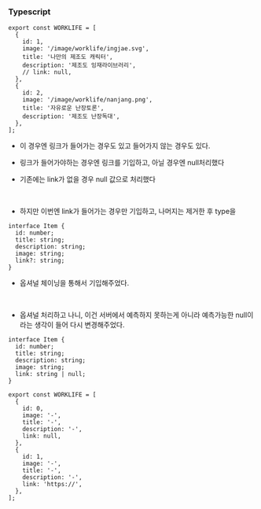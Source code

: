 ### Typescript

```TSX
export const WORKLIFE = [
  {
    id: 1,
    image: '/image/worklife/ingjae.svg',
    title: '나만의 제조도 캐릭터',
    description: '제조도 잉재라이브러리',
    // link: null,
  },
  {
    id: 2,
    image: '/image/worklife/nanjang.png',
    title: '자유로운 난장토론',
    description: '제조도 난장독대',
  },
];
```

- 이 경우엔 링크가 들어가는 경우도 있고 들어가지 않는 경우도 있다.
- 링크가 들어가야하는 경우엔 링크를 기입하고, 아닐 경우엔 null처리했다

- 기존에는 link가 없을 경우 null 값으로 처리했다

<br />

- 하지만 이번엔 link가 들어가는 경우만 기입하고, 나머지는 제거한 후 type을

```TSX
interface Item {
  id: number;
  title: string;
  description: string;
  image: string;
  link?: string;
}
```

- 옵셔널 체이닝을 통해서 기입해주었다.

<br />

- 옵셔널 처리하고 나니, 이건 서버에서 예측하지 못하는게 아니라 예측가능한 null이라는 생각이 들어 다시 변경해주었다.

```TSX
interface Item {
  id: number;
  title: string;
  description: string;
  image: string;
  link: string | null;
}
```

```TSX
export const WORKLIFE = [
  {
    id: 0,
    image: '-',
    title: '-',
    description: '-',
    link: null,
  },
  {
    id: 1,
    image: '-',
    title: '-',
    description: '-',
    link: 'https://',
  },
];
```
